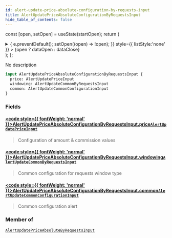 ```yaml
---
id: alert-update-price-absolute-configuration-by-requests-input
title: AlertUpdatePriceAbsoluteConfigurationByRequestsInput
hide_table_of_contents: false
---
```






const [open, setOpen] = useState(startOpen);
return (
<details {...(open ? { open: true } : {})} className="details" style={{ border:'none', boxShadow:'none', background:'var(--ifm-background-color)' }}>
<summary
onClick={(e) => {
e.preventDefault();
setOpen((open) => !open);
}}
style={{ listStyle:'none' }} >
{open ? dataOpen : dataClose}
</summary>
{open && children}
</details>
);
};

No description

```graphql
input AlertUpdatePriceAbsoluteConfigurationByRequestsInput {
  price: AlertUpdatePriceInput
  windowing: AlertUpdateCommonByRequestsInput
  common: AlertUpdateCommonConfigurationInput
}
```

### Fields

#### [<code style={{ fontWeight: 'normal' }}>AlertUpdatePriceAbsoluteConfigurationByRequestsInput.<b>price</b></code>](#)<Bullet />[`AlertUpdatePriceInput`](/api/inputs/alert-update-price-input) <Badge class="badge badge--secondary" text="input"/>

> Configuration of amount & commission values

#### [<code style={{ fontWeight: 'normal' }}>AlertUpdatePriceAbsoluteConfigurationByRequestsInput.<b>windowing</b></code>](#)<Bullet />[`AlertUpdateCommonByRequestsInput`](/api/inputs/alert-update-common-by-requests-input) <Badge class="badge badge--secondary" text="input"/>

> Common configuration for requests window type

#### [<code style={{ fontWeight: 'normal' }}>AlertUpdatePriceAbsoluteConfigurationByRequestsInput.<b>common</b></code>](#)<Bullet />[`AlertUpdateCommonConfigurationInput`](/api/inputs/alert-update-common-configuration-input) <Badge class="badge badge--secondary" text="input"/>

> Common configuration alert

### Member of

[`AlertUpdatePriceAbsoluteByRequestsInput`](/api/inputs/alert-update-price-absolute-by-requests-input) <Badge class="badge badge--secondary" text="input"/>
